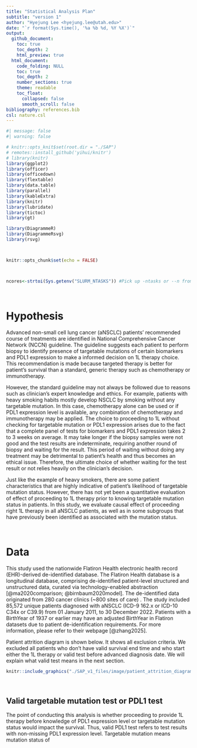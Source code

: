 ```yaml
---
title: "Statistical Analysis Plan"
subtitle: "version 1"
author: "Hyejung Lee <hyejung.lee@utah.edu>"
date: "`r format(Sys.time(), '%a %b %d, %Y %X')`"
output:
  github_document:
    toc: true
    toc_depth: 2
    html_preview: true
  html_document:
    code_folding: NULL
    toc: true
    toc_depth: 2
    number_sections: true
    theme: readable
    toc_float:
      collapsed: false
      smooth_scroll: false
bibliography: references.bib
csl: nature.csl
---
```




```r
#| message: false
#| warning: false

# knitr::opts_knit$set(root.dir = "./SAP")
# remotes::install_github('yihui/knitr')
# library(knitr)
library(ggplot2)
library(officer)
library(officedown)
library(flextable)
library(data.table)
library(parallel)
library(kableExtra)
library(knitr)
library(lubridate)
library(tictoc)
library(gt)

library(DiagrammeR)
library(DiagrammeRsvg)
library(rsvg)



knitr::opts_chunk$set(echo = FALSE)



ncores<-strtoi(Sys.getenv("SLURM_NTASKS")) #Pick up -ntasks or --n from the environment


```



\


# Hypothesis


Advanced non-small cell lung cancer (aNSCLC) patients' recommended course of treatments are identified in National Comprehensive Cancer Network (NCCN) guideline. The guideline suggests each patient to perform biopsy to identify presence of targetable mutations of certain biomarkers and PDL1 expression to make a informed decision on 1L therapy choice. This recommendation is made because targeted therapy is better for patient's survival than a standard, generic therapy such as chemotherapy or immunotherapy.

However, the standard guideline may not always be followed due to reasons such as clinician's expert knowledge and ethics. For example, patients with heavy smoking habits mostly develop NSCLC by smoking without any targetable mutation. In this case, chemotherapy alone can be used or if PDL1 expression level is available, any combination of chemotherapy and immunotherapy may be applied. The choice to proceeding to 1L without checking for targetable mutation or PDL1 expression arises due to the fact that a complete panel of tests for biomarkers and PDL1 expression takes 2 to 3 weeks on average. It may take longer if the biopsy samples were not good and the test results are indeterminate, requiring another round of biopsy and waiting for the result. This period of waiting without doing any treatment may be detrimental to patient's health and thus becomes an ethical issue. Therefore, the ultimate choice of whether waiting for the test result or not relies heavily on the clinician's decision. 

Just like the example of heavy smokers, there are some patient characteristics that are highly indicative of patient's likelihood of targetable mutation status. However, there has not yet been a quantitative evaluation of effect of proceeding to 1L therapy prior to knowing targetable mutation status in patients. In this study, we evaluate causal effect of proceeding right 1L therapy in all aNSCLC patients, as well as in some subgroups that have previously been identified as associated with the mutation status. 


\

# Data

This study used the nationwide Flatiron Health electronic health record (EHR)-derived de-identified database. The Flatiron Health database is a longitudinal database, comprising de-identified patient-level structured and unstructured data, curated via technology-enabled abstraction [@ma2020comparison; @birnbaum2020model]. The de-identified data originated from 280 cancer clinics (~800 sites of care) . The study included 85,572 unique patients diagnosed with aNSCLC (ICD-9 162.x or ICD-10 C34x or C39.9) from 01 January 2011, to 30 December 2022. Patients with a BirthYear of 1937 or earlier may have an adjusted BirthYear in Flatiron datasets due to patient de-identification requirements. For more information, please refer to their webpage [@zhang2025].


Patient attrition diagram is shown below. It shows all exclusion criteria. We excluded all patients who don't have valid survival end time and who start either the 1L therapy or valid test before advanced diagnosis date. We will explain what valid test means in the next section. 


```r


knitr::include_graphics("./SAP_v1_files/image/patient_attrition_diagram.png")

```


\

## Valid targetable mutation test or PDL1 test

The point of conducting this analysis is whether proceeding to provide 1L therapy before knowledge of PDL1 expression level or targetable mutation status would impact the survival. Thus, valid PDL1 test refers to test results with non-missing PDL1 expression level. Targetable mutation means mutation status of 


